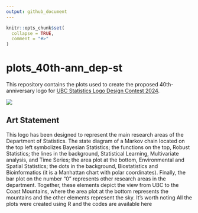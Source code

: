 ```yaml
---
output: github_document
---
```


<!-- README.md is generated from README.Rmd. Please edit that file -->

```r
knitr::opts_chunk$set(
  collapse = TRUE,
  comment = "#>"
)
```

# plots_40th-ann_dep-st

<!-- badges: start -->

<!-- badges: end -->

This repository contains the plots used to create the proposed 40th-anniversary logo for [UBC Statistics Logo Design Contest 2024](https://www.stat.ubc.ca/ubc-statistics-logo-design-contest-2024).

![](02_figs/final-logo/logo-40-a-DS_h-res_br.png)

## Art Statement

This logo has been designed to represent the main research areas of the Department of Statistics. The state diagram of a Markov chain located on the top left symbolizes Bayesian Statistics; the functions on the top, Robust Statistics; the lines in the background, Statistical Learning, Multivariate analysis, and Time Series; the area plot at the bottom, Environmental and Spatial Statistics; the dots in the background, Biostatistics and Bioinformatics (it is a Manhattan chart with polar coordinates). Finally, the bar plot on the number “0” represents other research areas in the department. Together, these elements depict the view from UBC to the Coast Mountains, where the area plot at the bottom represents the mountains and the other elements represent the sky. It’s worth noting All the plots were created using R and the codes are available here
